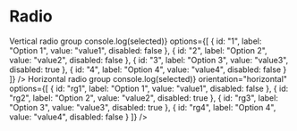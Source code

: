 

<Meta title="RadioGroup" component={RadioGroup} />

# Radio

<Story name="RadioGroup">
  <Box css={{ marginBottom: "$16" }}>
    <Typography css={{ marginBottom: "$8" }}>Vertical radio group</Typography>
    <RadioGroup
      name="radio-group-1"
      defaultValue="value1"
      onValueChange={(selected) => console.log(selected)}
      options={[
        { id: "1", label: "Option 1", value: "value1", disabled: false },
        { id: "2", label: "Option 2", value: "value2", disabled: false },
        { id: "3", label: "Option 3", value: "value3", disabled: true },
        { id: "4", label: "Option 4", value: "value4", disabled: false }
      ]}
    />
  </Box>
  <Box>
    <Typography css={{ marginBottom: "$8" }}>Horizontal radio group</Typography>
    <RadioGroup
      name="radio-group-2"
      defaultValue="value1"
      onValueChange={(selected) => console.log(selected)}
      orientation="horizontal"
      options={[
        { id: "rg1", label: "Option 1", value: "value1", disabled: false },
        { id: "rg2", label: "Option 2", value: "value2", disabled: true },
        { id: "rg3", label: "Option 3", value: "value3", disabled: true },
        { id: "rg4", label: "Option 4", value: "value4", disabled: false }
      ]}
    />
  </Box>
</Story>
